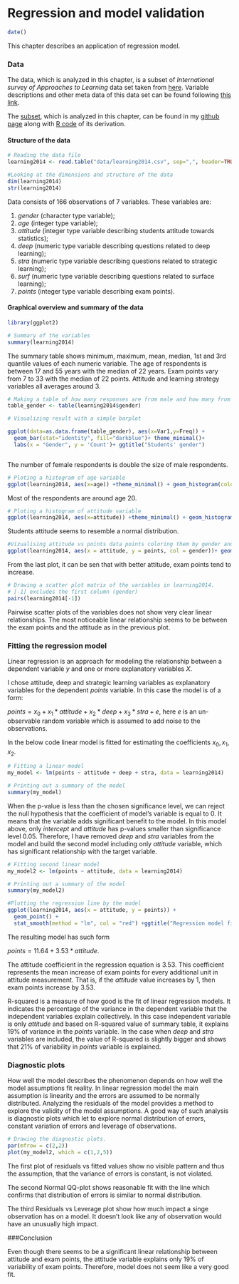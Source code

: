 # Regression and model validation

```r
date()
```
This chapter describes an application of regression model.

### Data

The data, which is analyzed in this chapter, is a subset of *International survey of Approaches to Learning* data set taken from [here](http://www.helsinki.fi/~kvehkala/JYTmooc/JYTOPKYS3-data.txt). Variable descriptions and other meta data of this data set can be found following [this link](https://www.mv.helsinki.fi/home/kvehkala/JYTmooc/JYTOPKYS3-meta.txt).

The [subset](https://github.com/ritabei/IODS-project/blob/master/data/learning2014.csv), which is analyzed in this chapter, can be found in my [github page](https://github.com/ritabei/IODS-project/tree/master/data) along with [R code](https://github.com/ritabei/IODS-project/blob/master/data/create_learning2014.R) of its derivation.

#### Structure of the data

```r
# Reading the data file
learning2014 <- read.table("data/learning2014.csv", sep=",", header=TRUE)

#Looking at the dimensions and structure of the data
dim(learning2014)
str(learning2014)

```
Data consists of 166 observations of 7 variables. These variables are:

 1. *gender* (character type variable);
 2. *age* (integer type variable);
 3. *attitude* (integer type variable describing students attitude towards statistics);
 4. *deep* (numeric type variable describing questions related to deep learning);
 5. *stra* (numeric type variable describing questions related to strategic learning);
 6. *surf* (numeric type variable describing questions related to surface learning);
 7. *points* (integer type variable describing exam points).

#### Graphical overview and summary of the data
```r
library(ggplot2)
```

```r
# Summary of the variables
summary(learning2014)
```
The summary table shows minimum, maximum, mean, median, 1st and 3rd quantile values of each numeric variable. The age of respondents is between 17 and 55 years with the median of 22 years. Exam points vary from 7 to 33 with the median of 22 points. Attitude and learning strategy variables all averages around 3.


```r
# Making a table of how many responses are from male and how many from female
table_gender <- table(learning2014$gender)

# Visualizing result with a simple barplot

ggplot(data=as.data.frame(table_gender), aes(x=Var1,y=Freq)) +
  geom_bar(stat="identity", fill="darkblue")+ theme_minimal()+
  labs(x = "Gender", y = 'Count')+ ggtitle("Students' gender")



```
The number of female respondents is double the size of male respondents.

```r
# Ploting a histogram of age variable
ggplot(learning2014, aes(x=age)) +theme_minimal() + geom_histogram(color="darkblue", fill="lightblue", binwidth=5) + ggtitle("Histogram of students' age")
```
Most of the respondents are around age 20.

```r
# Ploting a histogram of attitude variable
ggplot(learning2014, aes(x=attitude)) +theme_minimal() + geom_histogram(color="darkblue", fill="lightblue", binwidth=0.5) + ggtitle("Histogram of students' attitude")+ stat_function(fun = function(x) dnorm(x, mean = mean(learning2014$attitude), sd = sd(learning2014$attitude)) * 0.5 * nrow(learning2014))
```
Students attitude seems to resemble a normal distribution.


```r
#Vizualising attitude vs points data points coloring them by gender and adding regression lines
ggplot(learning2014, aes(x = attitude, y = points, col = gender))+ geom_point()+geom_smooth(method = "lm")+ ggtitle("Student's attitude versus exam points") +theme_minimal()

```

From the last plot, it can be sen that with better attitude, exam points tend to increase.


```r
# Drawing a scatter plot matrix of the variables in learning2014.
# [-1] excludes the first column (gender)
pairs(learning2014[-1])

```


Pairwise scatter plots of the variables does not show very clear linear relationships. The most noticeable linear relationship seems to be between the exam points and the attitude as in the previous plot.


### Fitting the regression model

Linear regression is an approach for modeling the relationship between a dependent variable $y$ and one or more explanatory variables $X$.


I chose attitude, deep and strategic learning variables as explanatory variables for the dependent *points* variable.
In this case the model is of a form:

$points = x_0 + x_1*attitude + x_2 * deep + x_3* stra + e,$ 
here $e$ is an un-observable random variable which is assumed to add noise to the observations.

In the below code linear model is fitted for estimating the coefficients $x_0, x_1, x_2$.


```r
# Fitting a linear model
my_model <- lm(points ~ attitude + deep + stra, data = learning2014)

# Printing out a summary of the model
summary(my_model)
```

When the p-value is less than the chosen significance level, we can reject the null hypothesis that the coefficient of model's variable is equal to 0. It means that the variable adds significant benefit to the model.
In this model above, only *intercept* and *attitude* has p-values smaller than significance level 0.05.
Therefore, I have removed *deep* and *stra* variables from the model and build the second model including only *attitude* variable, which has significant relationship with the target variable.

```r
# Fitting second linear model
my_model2 <- lm(points ~ attitude, data = learning2014)

# Printing out a summary of the model
summary(my_model2)
```

```r
#Plotting the regression line by the model
ggplot(learning2014, aes(x = attitude, y = points)) + 
  geom_point() +
  stat_smooth(method = "lm", col = "red") +ggtitle("Regression model fitted line") +theme_minimal()
```



The resulting model has such form

$points = 11.64 + 3.53*attitude$.

The attitude coefficient in the regression equation is 3.53. This coefficient represents the mean increase of exam points for every additional unit in attitude measurement. That is, if the *attitude* value increases by 1, then exam points increase by 3.53.

R-squared is a measure of how good is the fit of linear regression models. It indicates the percentage of the variance in the dependent variable that the independent variables explain collectively.
In this case independent variable is only *attitude* and based on R-squared value of summary table, it explains 19% of variance in the *points* variable. In the case when *deep* and *stra* variables are included, the value of R-squared is slightly bigger and shows that 21% of variability in *points* variable is explained.




### Diagnostic plots

How well the model describes the phenomenon depends on how well the model assumptions fit reality.
In linear regression model the main assumption is linearity and the errors are assumed to be normally distributed. Analyzing the residuals of the model provides a method to explore the validity of the model assumptions. A good way of such analysis is diagnostic plots which let to explore normal distribution of errors, constant variation of errors and leverage of observations.



```r
# Drawing the diagnostic plots.
par(mfrow = c(2,2))
plot(my_model2, which = c(1,2,5))

```


The first plot of residuals vs fitted values show no visible pattern and thus the assumption, that the variance of errors is constant, is not violated.

The second Normal QQ-plot shows reasonable fit with the line which confirms that distribution of errors is similar to normal distribution.

The third Residuals vs Leverage plot show how much impact a singe observation has on a model. It doesn't look like any of observation would have an unusually high impact.



###Conclusion

Even though there seems to be a significant linear relationship between attitude and exam points, the attitude variable explains only 19% of variability of exam points. Therefore, model does not seem like a very good fit.




